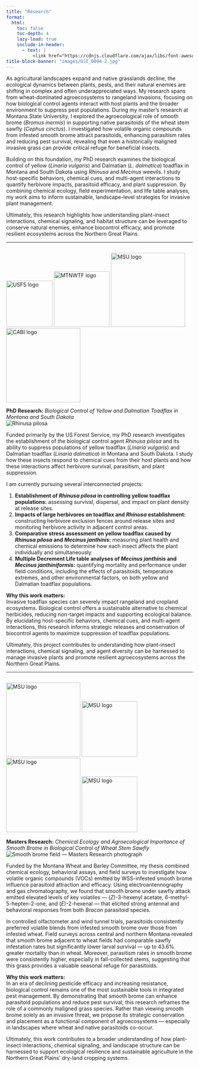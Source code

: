 ```yaml
---
title: "Research"
format:   
  html:    
    toc: false 
    toc-depth: 4
    lazy-load: true
    include-in-header:
      - text: |
          <link href="https://cdnjs.cloudflare.com/ajax/libs/font-awesome/5.15.4/css/all.min.css" rel="stylesheet">
title-block-banner: "images/DJI_0094-2.jpg"
---
```

 
As agricultural landscapes expand and native grasslands decline, the ecological dynamics between plants, pests, and their natural enemies are shifting in complex and often underappreciated ways. My research spans from wheat-dominated agroecosystems to rangeland invasions, focusing on how biological control agents interact with host plants and the broader environment to suppress pest populations. During my master’s research at Montana State University, I explored the agroecological role of smooth brome (*Bromus inermis*) in supporting native parasitoids of the wheat stem sawfly (*Cephus cinctus*). I investigated how volatile organic compounds from infested smooth brome attract parasitoids, enhancing parasitism rates and reducing pest survival, revealing that even a historically maligned invasive grass can provide critical refuge for beneficial insects.

Building on this foundation, my PhD research examines the biological control of yellow (*Linaria vulgaris*) and Dalmatian (*L. dalmatica*) toadflax in Montana and South Dakota using *Rhinusa* and *Mecinus* weevils. I study host-specific behaviors, chemical cues, and multi-agent interactions to quantify herbivore impacts, parasitoid efficacy, and plant suppression. By combining chemical ecology, field experimentation, and life table analyses, my work aims to inform sustainable, landscape-level strategies for invasive plant management.

Ultimately, this research highlights how understanding plant-insect interactions, chemical signaling, and habitat structure can be leveraged to conserve natural enemies, enhance biocontrol efficacy, and promote resilient ecosystems across the Northern Great Plains.

<hr>


<!-- <img src="spanish_lake.jpg" alt="Mountain view" style="width:100%;"> -->

<div style="display:flex; justify-content:center; align-items:center; gap:20px;">
  <img src="images/phd/usfs.png" alt="USFS logo" style="width:125px; height:auto;">
  <img src="images/phd/mtnwtf.png" alt="MTNWTF logo" style="width:150px; height:auto;">
  <img src="images/msu_logo.png" alt="MSU logo" style="width:200px; height:auto;">
  <img src="images/phd/cabi.png" alt="CABI logo" style="width:200px; height:auto;">
</div> 
<div class="proj-row">
  <div class="mr-title"><strong>PhD Research:</strong> <em>Biological Control of Yellow and Dalmatian Toadflax in Montana and South Dakota</em></div>
  <img src="images/phd/rhinusa.jpg" alt="Rhinusa pilosa" loading="lazy">
  <p>
    Funded primarily by the US Forest Service, my PhD research investigates the establishment of the biological control agent <em>Rhinusa pilosa</em> and its ability to suppress populations of yellow toadflax (<em>Linaria vulgaris</em>) and Dalmatian toadflax (<em>Linaria dalmatica</em>) in Montana and South Dakota. I study how these insects respond to chemical cues from their host plants and how these interactions affect herbivore survival, parasitism, and plant suppression.
  </p>
  <p>
    I am currently pursuing several interconnected projects:
    <ol>
      <li><strong>Establishment of <em>Rhinusa pilosa</em> in controlling yellow toadflax populations:</strong> assessing survival, dispersal, and impact on plant density at release sites.</li>
      <li><strong>Impacts of large herbivores on toadflax and <em>Rhinusa</em> establishment:</strong> constructing herbivore exclusion fences around release sites and monitoring herbivore activity in adjacent control areas.</li>
      <li><strong>Comparative stress assessment on yellow toadflax caused by <em>Rhinusa pilosa</em> and <em>Mecinus janthinis</em>:</strong> measuring plant health and chemical emissions to determine how each insect affects the plant individually and simultaneously.</li>
      <li><strong>Multiple Decrement Life table analyses of <em>Mecinus janthinis</em> and <em>Mecinus janthiniformis</em>:</strong> quantifying mortality and performance under field conditions, including the effects of parasitoids, temperature extremes, and other environmental factors, on both yellow and Dalmatian toadflax populations.</li>
    </ol>
  </p>
  <p><strong>Why this work matters:</strong><br>
    Invasive toadflax species can severely impact rangeland and cropland ecosystems. Biological control offers a sustainable alternative to chemical herbicides, reducing non-target impacts and supporting ecological balance. By elucidating host-specific behaviors, chemical cues, and multi-agent interactions, this research informs strategic releases and conservation of biocontrol agents to maximize suppression of toadflax populations.
  </p>
  <p>
    Ultimately, this project contributes to understanding how plant-insect interactions, chemical signaling, and agent diversity can be harnessed to manage invasive plants and promote resilient agroecosystems across the Northern Great Plains.
  </p>
</div>



<hr>

<div style="display:flex; justify-content:center; align-items:center; gap:20px;">
  <img src="images/msu_logo.png" alt="MSU logo" style="width:200px; height:auto;">
  <img src="images/mwbc_logo.png" alt="MSU logo" style="width:150px; height:auto;">
  <img src="images/masters/usda.png" alt="MSU logo" style="width:200px; height:auto;">
  <img src="images/masters/nifa.png" alt="MSU logo" style="width:150px; height:auto;">
</div>
<div class="proj-row">
  <div class="mr-title"><strong>Masters Research:</strong> <em>Chemical Ecology and Agroecological Importance of Smooth Brome in Biological Control of Wheat Stem Sawfly</em></div>
  <img src="images/masters/DJI_0096.JPG" alt="Smooth brome field — Masters Research photograph" loading="lazy">
<p>
    Funded by the Montana Wheat and Barley Committee, my thesis combined chemical ecology, behavioral assays, and field surveys to investigate how volatile organic compounds (VOCs) emitted by WSS-infested smooth brome influence parasitoid attraction and efficacy. Using electroantennography and gas chromatography, we found that smooth brome under sawfly attack emitted elevated levels of key volatiles — (<em>Z</em>)-3-hexenyl acetate, 6-methyl-5-hepten-2-one, and (<em>E</em>)-2-hexenal — that elicited strong antennal and behavioral responses from both <em>Bracon</em> parasitoid species.
</p>
<p> 
    In controlled olfactometer and wind tunnel trials, parasitoids consistently preferred volatile blends from infested smooth brome over those from infested wheat. Field surveys across central and northern Montana revealed that smooth brome adjacent to wheat fields had comparable sawfly infestation rates but significantly lower larval survival — up to 43.6% greater mortality than in wheat. Moreover, parasitism rates in smooth brome were consistently higher, especially in fall-collected stems, suggesting that this grass provides a valuable seasonal refuge for parasitoids. 
</p>

<p><strong>Why this work matters:</strong><br>
    In an era of declining pesticide efficacy and increasing resistance, biological control remains one of the most sustainable tools in integrated pest management. By demonstrating that smooth brome can enhance parasitoid populations and reduce pest survival, this research reframes the role of a commonly maligned grass species. Rather than viewing smooth brome solely as an invasive threat, we propose its strategic conservation and placement as a functional component of agroecosystems — especially in landscapes where wheat and native parasitoids co-occur.</p>

  <p>Ultimately, this work contributes to a broader understanding of how plant-insect interactions, chemical signaling, and landscape structure can be harnessed to support ecological resilience and sustainable agriculture in the Northern Great Plains' dry-land cropping systems.</p>
</div>

